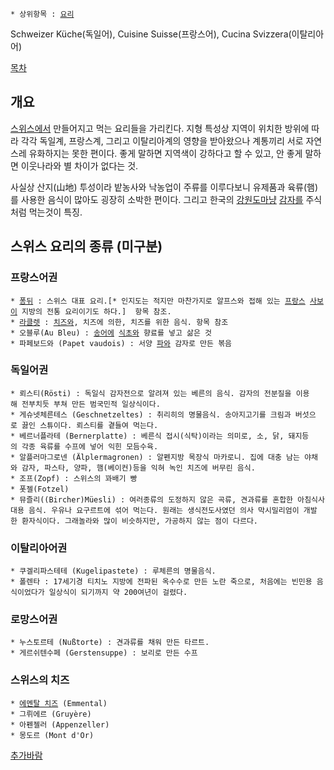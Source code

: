  * 상위항목 : [[요리]]

Schweizer Küche(독일어), Cuisine Suisse(프랑스어), Cucina Svizzera(이탈리아어)

[[목차]]
== 개요 ==
[[스위스]]에서 만들어지고 먹는 요리들을 가리킨다. 지형 특성상 지역이 위치한 방위에 따라 각각 독일계, 프랑스계, 그리고 이탈리아계의 영향을 받아왔으나 계통끼리 서로 자연스레 유화하지는 못한 편이다. 좋게 말하면 지역색이 강하다고 할 수 있고, 안 좋게 말하면 이웃나라와 별 차이가 없다는 것.

사실상 산지(山地) 투성이라 밭농사와 낙농업이 주류를 이루다보니 유제품과 육류(햄)를 사용한 음식이 많아도 굉장히 소박한 편이다. 그리고 한국의 [[강원도]]마냥 [[감자]]를 주식처럼 먹는것이 특징. 

== 스위스 요리의 종류 (미구분) ==
=== 프랑스어권 ===
 * [[퐁뒤]] : 스위스 대표 요리.[* 인지도는 적지만 마찬가지로 알프스와 접해 있는 [[프랑스]] [[사보이]] 지방의 전통 요리이기도 하다.]  항목 참조.
 * [[라클렛]] : [[치즈]]와, 치즈에 의한, 치즈를 위한 음식. 항목 참조
 * 오블루(Au Bleu) : [[송어]]에 [[식초]]와 향료를 넣고 삶은 것
 * 파페보드와 (Papet vaudois) : 서양 [[파]]와 감자로 만든 볶음

=== 독일어권 ===
 * 뢰스티(Rösti) : 독일식 감자전으로 알려져 있는 베른의 음식. 감자의 전분질을 이용해 전부치듯 부쳐 만든 범국민적 일상식이다.
 * 게슈넷체른테스 (Geschnetzeltes) : 취리히의 명물음식. 송아지고기를 크림과 버섯으로 끓인 스튜이다. 뢰스티를 곁들여 먹는다.
 * 베르너플라테 (Bernerplatte) : 베른식 접시(식탁)이라는 의미로, 소, 닭, 돼지등의 각종 육류를 수프에 넣어 익힌 모듬수육.
 * 알플러마그로넨 (Älplermagronen) : 알펜지방 목장식 마카로니. 집에 대충 남는 야채와 감자, 파스타, 양파, 햄(베이컨)등을 익혀 녹인 치즈에 버무린 음식.
 * 조프(Zopf) : 스위스의 꽈배기 빵
 * 폿젤(Fotzel)
 * 뮤즐리((Bircher)Müesli) : 여러종류의 도정하지 않은 곡류, 견과류를 혼합한 아침식사대용 음식. 우유나 요구르트에 섞어 먹는다. 원래는 생식전도사였던 의사 막시밀리엄이 개발한 환자식이다. 그래놀라와 많이 비슷하지만, 가공하지 않는 점이 다르다.

=== 이탈리아어권 ===
 * 쿠겔리파스테테 (Kugelipastete) : 루체른의 명물음식.
 * 폴렌타 : 17세기경 티치노 지방에 전파된 옥수수로 만든 노란 죽으로, 처음에는 빈민용 음식이었다가 일상식이 되기까지 약 200여년이 걸렸다.

=== 로망스어권 ===
 * 누스토르테 (Nußtorte) : 견과류를 채워 만든 타르트.
 * 게르쉬텐수페 (Gerstensuppe) : 보리로 만든 수프

=== 스위스의 치즈 ===
 * [[에멘탈 치즈]] (Emmental)
 * 그뤼에르 (Gruyère)
 * 아펜젤러 (Appenzeller)
 * 몽도르 (Mont d'Or)

[[추가바람]]
